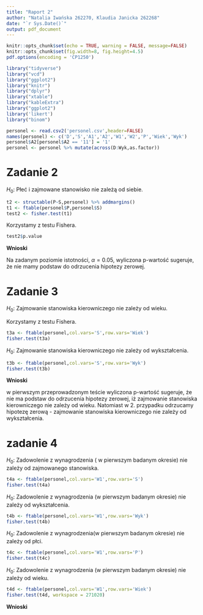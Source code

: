 ```yaml
---
title: "Raport 2"
author: "Natalia Iwańska 262270, Klaudia Janicka 262268"
date: "`r Sys.Date()`"
output: pdf_document
---
```


```r
knitr::opts_chunk$set(echo = TRUE, warning = FALSE, message=FALSE)
knitr::opts_chunk$set(fig.width=8, fig.height=4.5) 
pdf.options(encoding = 'CP1250')
```

```r
library("tidyverse")
library("vcd")
library("ggplot2")
library("knitr")
library("dplyr")
library("xtable")
library("kableExtra")
library("ggplot2")
library('likert')
library("binom")
```

```r
personel <- read.csv2('personel.csv',header=FALSE)
names(personel) <- c('D','S','A1','A2','W1','W2','P','Wiek','Wyk')
personel$A2[personel$A2 == '11'] = '1'
personel <- personel %>% mutate(across(D:Wyk,as.factor))
```

# Zadanie 2

$H_0 \colon$ Płeć i zajmowane stanowisko nie zależą od siebie.


```r
t2 <- structable(P~S,personel) %>% addmargins()
t1 <- ftable(personel$P,personel$S)
test2 <- fisher.test(t1)
```

```{=latex}
\begin{table}[ht]
\centering
\begin{tabular}{|c|c|c|c|}
  \hline
 & K & M \\ 
  \hline
nie & 63.00 & 110.00 \\ 
\hline
  tak & 8.00 & 19.00 \\ 
   \hline
\end{tabular}
\end{table}
```

Korzystamy z testu Fishera.

```r
test2$p.value
```

**Wnioski**

Na zadanym poziomie istotności, $\alpha = 0.05$, wyliczona p-wartość sugeruje, że nie mamy podstaw do odrzucenia hipotezy zerowej. 


# Zadanie 3

$H_0 \colon$ Zajmowanie stanowiska kierowniczego nie zależy od wieku.

Korzystamy z testu Fishera. 

```r
t3a <- ftable(personel,col.vars='S',row.vars='Wiek')
fisher.test(t3a)
```

$H_0 \colon$ Zajmowanie stanowiska kierowniczego nie zależy od wykształcenia.

```r
t3b <- ftable(personel,col.vars='S',row.vars='Wyk')
fisher.test(t3b)
```

**Wnioski**

w pierwszym przeprowadzonym teście wyliczona p-wartość sugeruje, że nie ma podstaw do odrzucenia hipotezy zerowej, iż zajmowanie stanowiska kierowniczego nie zależy od wieku. Natomiast w 2. przypadku odrzucamy hipotezę zerową - zajmowanie stanowiska kierowniczego nie zależy od wykształcenia.


# zadanie 4

$H_0 \colon$ Zadowolenie z wynagrodzenia ( w pierwszym badanym okresie) nie zależy od zajmowanego stanowiska.

```r
t4a <- ftable(personel,col.vars='W1',row.vars='S')
fisher.test(t4a)
```

$H_0 \colon$ Zadowolenie z wynagrodzenia (w pierwszym badanym okresie) nie zależy od wykształcenia.

```r
t4b <- ftable(personel,col.vars='W1',row.vars='Wyk')
fisher.test(t4b)
```

$H_0 \colon$ Zadowolenie z wynagrodzenia(w pierwszym badanym okresie) nie zależy od płci.

```r
t4c <- ftable(personel,col.vars='W1',row.vars='P')
fisher.test(t4c)
```

$H_0 \colon$ Zadowolenie z wynagrodzenia (w pierwszym badanym okresie) nie zależy od wieku. 

```r
t4d <- ftable(personel,col.vars='W1',row.vars='Wiek')
fisher.test(t4d, workspace = 271020)
```

**Wnioski**


